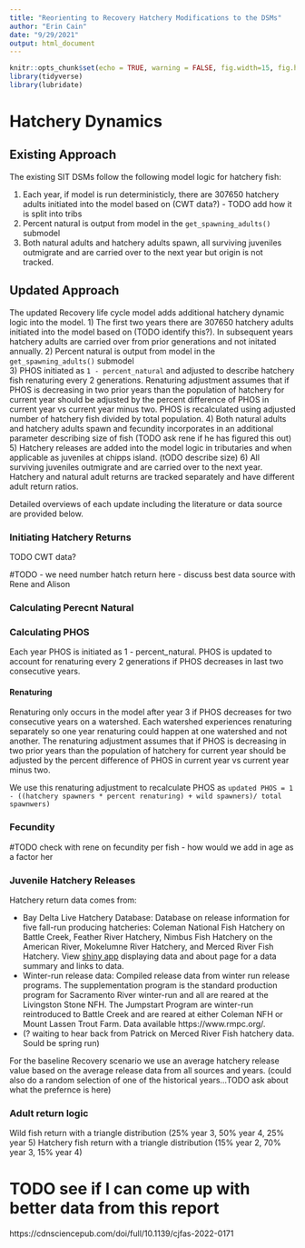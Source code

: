 ```yaml
---
title: "Reorienting to Recovery Hatchery Modifications to the DSMs"
author: "Erin Cain"
date: "9/29/2021"
output: html_document    
---
```


```r
knitr::opts_chunk$set(echo = TRUE, warning = FALSE, fig.width=15, fig.height=10)
library(tidyverse)
library(lubridate)
```

# Hatchery Dynamics

## Existing Approach

The existing SIT DSMs follow the following model logic for hatchery fish:

1)  Each year, if model is run deterministicly, there are 307650 hatchery adults initiated into the model based on (CWT data?) - TODO add how it is split into tribs
2)  Percent natural is output from model in the `get_spawning_adults()` submodel
3)  Both natural adults and hatchery adults spawn, all surviving juveniles outmigrate and are carried over to the next year but origin is not tracked.

## Updated Approach

The updated Recovery life cycle model adds additional hatchery dynamic logic into the model. 
1) The first two years there are 307650 hatchery adults initiated into the model based on (TODO identify this?). In subsequent years hatchery adults are carried over from prior generations and not initated annually. 
2) Percent natural is output from model in the `get_spawning_adults()` submodel\
3) PHOS initiated as `1 - percent_natural` and adjusted to describe hatchery fish renaturing every 2 generations. Renaturing adjustment assumes that if PHOS is decreasing in two prior years than the population of hatchery for current year should be adjusted by the percent difference of PHOS in current year vs current year minus two. PHOS is recalculated using adjusted number of hatchery fish divided by total population. 
4) Both natural adults and hatchery adults spawn and fecundity incorporates in an additional parameter describing size of fish (TODO ask rene if he has figured this out) 
5) Hatchery releases are added into the model logic in tributaries and when applicable as juveniles at chipps island. (tODO describe size)
6) All surviving juveniles outmigrate and are carried over to the next year. Hatchery and natural adult returns are tracked separately and have different adult return ratios.

Detailed overviews of each update including the literature or data source are provided below.

### Initiating Hatchery Returns

TODO CWT data?

#TODO - we need number hatch return here - discuss best data source with Rene and Alison

### Calculating Perecnt Natural

### Calculating PHOS

Each year PHOS is initiated as 1 - percent_natural. PHOS is updated to account for renaturing every 2 generations if PHOS decreases in last two consecutive years. 

#### Renaturing

Renaturing only occurs in the model after year 3 if PHOS decreases for two consecutive years on a watershed.
Each watershed experiences renaturing separately so one year renaturing could happen at one watershed and not another. 
The renaturing adjustment assumes that if PHOS is decreasing in two prior years than the population of hatchery for current year should be adjusted by the percent difference of PHOS in current year vs current year minus two. 

We use this renaturing adjustment to recalculate PHOS as `updated PHOS = 1 - ((hatchery spawners * percent renaturing) + wild spawners)/ total spawnwers)`

### Fecundity

#TODO check with rene on fecundity per fish - how would we add in age as a factor her

### Juvenile Hatchery Releases

Hatchery return data comes from: 

* Bay Delta Live Hatchery Database: Database on release information for five fall-run producing hatcheries: Coleman National Fish Hatchery on Battle Creek, Feather River Hatchery, Nimbus Fish Hatchery on the American River, Mokelumne River Hatchery, and Merced River Fish Hatchery. View [shiny app](https://baydeltalive.com/fish/hatchery-releases) displaying data and about page for a data summary and links to data. 
* Winter-run release data: Compiled release data from winter run release programs. The supplementation program is the standard production program for Sacramento River winter-run and all are reared at the Livingston Stone NFH. The Jumpstart Program are winter-run reintroduced to Battle Creek and are reared at either Coleman NFH or Mount Lassen Trout Farm. Data available https://www.rmpc.org/. 
* (? waiting to hear back from Patrick on Merced River Fish hatchery data. Sould be spring run)

For the baseline Recovery scenario we use an average hatchery release value based on the average release data from all sources and years. (could also do a random selection of one of the historical years...TODO ask about what the prefernce is here)

### Adult return logic

Wild fish return with a triangle distribution (25% year 3, 50% year 4, 25% year 5)
Hatchery fish return with a triangle distribution (15% year 2, 70% year 3, 15% year 4)

# TODO see if I can come up with better data from this report
https://cdnsciencepub.com/doi/full/10.1139/cjfas-2022-0171

